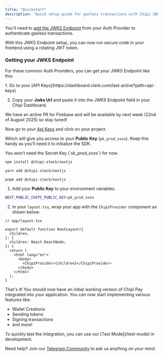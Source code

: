 ```yaml
---
title: "Quickstart"
description: "Quick setup guide for gasless transactions with Chipi SDK in Next.js applications"
---
```


<Steps>
  <Step title="Configure your Authentication" titleSize="h2">

You'll need to [add the JWKS Endpoint](https://dashboard.chipipay.com/configure/jwks-endpoint) from your Auth Provider to authenticate gasless transactions.

<Tip>
  With this JWKS Endpoint setup, you can now run secure code in your frontend
  using a rotating JWT token.
</Tip>

### Getting your JWKS Endpoint

For these common Auth Providers, you can get your JWKS Endpoint like this:

<Tabs>
  <Tab title="Clerk">
  1. Go to your [API Keys](https://dashboard.clerk.com/last-active?path=api-keys)

  2. Copy your **Jwks Url** and paste it into the JWKS Endpoint field in your Chipi Dashboard.
  </Tab>

  <Tab title="Firebase">
  We have an active PR for Firebase and will be available by next week (22nd of August 2025)
   so stay tuned!

  </Tab>

</Tabs>

</Step>

<Step title="Get your Public Key" titleSize="h2">

Now go to your [Api Keys](https://dashboard.chipipay.com/configure/api-keys) and click on your project.

Which will give you access to your **Public Key** (`pk_prod_xxxx`). Keep this handy as you'll need it to initialize the SDK.

<Info>
 You won't need the Secret Key (`sk_prod_xxxx`) for now.
</Info>

</Step>

<Step title="Install the SDK" titleSize="h2">

<CodeGroup>

```bash npm
npm install @chipi-stack/nextjs
```

```bash yarn
yarn add @chipi-stack/nextjs
```

```bash pnpm
pnpm add @chipi-stack/nextjs
```

</CodeGroup>

</Step>

<Step title="Initialize the SDK" titleSize="h2">

1. Add your **Public Key** to your environment variables.

```bash
NEXT_PUBLIC_CHIPI_PUBLIC_KEY=pk_prod_xxxx
```



2. In your `layout.tsx`, wrap your app with the `ChipiProvider` component as shown below:

```tsx
// app/layout.tsx

export default function RootLayout({
  children,
}: {
  children: React.ReactNode;
}) {
  return (
    <html lang="en">
      <body>
        <ChipiProvider>{children}</ChipiProvider>
      </body>
    </html>
  );
}
```

</Step>

<Step title="Celebrate & Learn More!" titleSize="h2">

That's it! You should now have an initial working version of Chipi Pay integrated into your application. You can now start implementing various features like:

- Wallet Creations
- Sending tokens
- Signing transactions
- and more!

<Tip>
  To quickly test the integration, you can use our [Test Mode](/test-mode) in
  development.
</Tip>

Need help? Join our [Telegram Community](https://t.me/+e2qjHEOwImkyZDVh) to ask us anything on your mind.

</Step>

</Steps>
